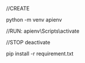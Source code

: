 //CREATE

python -m venv apienv

//RUN:
apienv\Scripts\activate

//STOP
deactivate


pip install -r requirement.txt